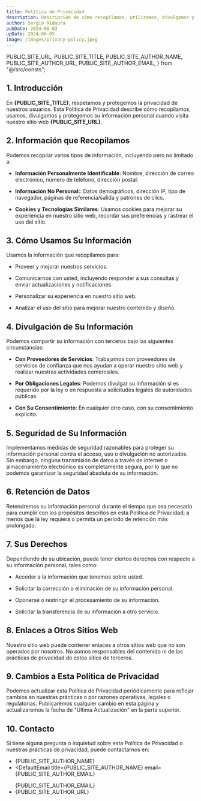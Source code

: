 ```yaml
---
title: Política de Privacidad
description: Descripción de cómo recopilamos, utilizamos, divulgamos y protegemos la información personal de los usuarios.
author: Sergio Ridaura
pubDate: 2024-06-03
upDate: 2024-06-05
image: /images/privacy-policy.jpeg
---
```


  PUBLIC_SITE_URL,
  PUBLIC_SITE_TITLE,
  PUBLIC_SITE_AUTHOR_NAME,
  PUBLIC_SITE_AUTHOR_URL,
  PUBLIC_SITE_AUTHOR_EMAIL,
} from "@/src/consts";

## 1. Introducción

En **<DefaultA title={PUBLIC_SITE_TITLE} url={PUBLIC_SITE_URL}>{PUBLIC_SITE_TITLE}</DefaultA>**, respetamos y protegemos la privacidad de nuestros usuarios. Esta Política de Privacidad describe cómo recopilamos, usamos, divulgamos y protegemos su información personal cuando visita nuestro sitio web **<DefaultA title="url" url={PUBLIC_SITE_URL}>{PUBLIC_SITE_URL}</DefaultA>**.

## 2. Información que Recopilamos

Podemos recopilar varios tipos de información, incluyendo pero no limitado a:

- **Información Personalmente Identificable**: Nombre, dirección de correo electrónico, número de teléfono, dirección postal.

- **Información No Personal:**: Datos demográficos, dirección IP, tipo de navegador, páginas de referencia/salida y patrones de clics.

- **Cookies y Tecnologías Similares**: Usamos cookies para mejorar su experiencia en nuestro sitio web, recordar sus preferencias y rastrear el uso del sitio.

## 3. Cómo Usamos Su Información

Usamos la información que recopilamos para:

- Proveer y mejorar nuestros servicios.

- Comunicarnos con usted, incluyendo responder a sus consultas y enviar actualizaciones y notificaciones.

- Personalizar su experiencia en nuestro sitio web.

- Analizar el uso del sitio para mejorar nuestro contenido y diseño.

## 4. Divulgación de Su Información

Podemos compartir su información con terceros bajo las siguientes circunstancias:

- **Con Proveedores de Servicios**: Trabajamos con proveedores de servicios de confianza que nos ayudan a operar nuestro sitio web y realizar nuestras actividades comerciales.

- **Por Obligaciones Legales**: Podemos divulgar su información si es requerido por la ley o en respuesta a solicitudes legales de autoridades públicas.

- **Con Su Consentimiento**: En cualquier otro caso, con su consentimiento explícito.

## 5. Seguridad de Su Información

Implementamos medidas de seguridad razonables para proteger su información personal contra el acceso, uso o divulgación no autorizados. Sin embargo, ninguna transmisión de datos a través de internet o almacenamiento electrónico es completamente segura, por lo que no podemos garantizar la seguridad absoluta de su información.

## 6. Retención de Datos

Retendremos su información personal durante el tiempo que sea necesario para cumplir con los propósitos descritos en esta Política de Privacidad, a menos que la ley requiera o permita un período de retención más prolongado.

## 7. Sus Derechos

Dependiendo de su ubicación, puede tener ciertos derechos con respecto a su información personal, tales como:

- Acceder a la información que tenemos sobre usted.

- Solicitar la corrección o eliminación de su información personal.

- Oponerse o restringir el procesamiento de su información.

- Solicitar la transferencia de su información a otro servicio.

## 8. Enlaces a Otros Sitios Web

Nuestro sitio web puede contener enlaces a otros sitios web que no son operados por nosotros. No somos responsables del contenido ni de las prácticas de privacidad de estos sitios de terceros.

## 9. Cambios a Esta Política de Privacidad

Podemos actualizar esta Política de Privacidad periódicamente para reflejar cambios en nuestras prácticas o por razones operativas, legales o regulatorias. Publicaremos cualquier cambio en esta página y actualizaremos la fecha de "Última Actualización" en la parte superior.

## 10. Contacto

Si tiene alguna pregunta o inquietud sobre esta Política de Privacidad o nuestras prácticas de privacidad, puede contactarnos en:

- <DefaultA title="PUBLIC_SITE_AUTHOR_NAME" url={PUBLIC_SITE_AUTHOR_NAME}>
    {PUBLIC_SITE_AUTHOR_NAME}
  </DefaultA>
- <DefaultEmail
    title={PUBLIC_SITE_AUTHOR_NAME}
    email={PUBLIC_SITE_AUTHOR_EMAIL}
  >
    {PUBLIC_SITE_AUTHOR_EMAIL}
  </DefaultEmail>
- <DefaultA title="GitHub" url={PUBLIC_SITE_AUTHOR_URL}>
    {PUBLIC_SITE_AUTHOR_URL}
  </DefaultA>
